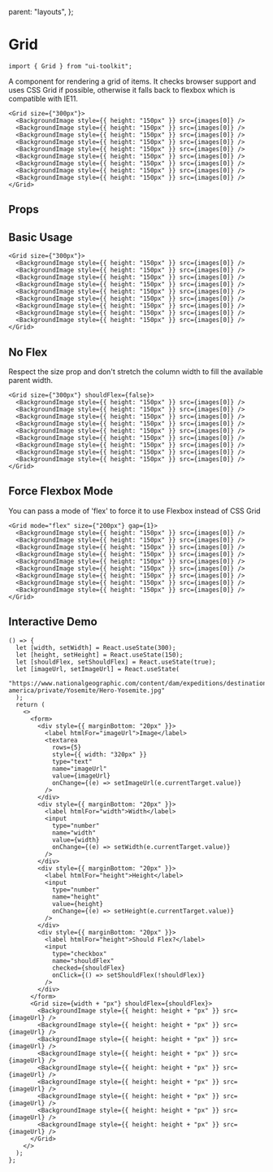   parent: "layouts",
};


# Grid

```tsx
import { Grid } from "ui-toolkit";
```

A component for rendering a grid of items. It checks browser support and uses CSS Grid if possible, otherwise it falls back to flexbox which is compatible with IE11.

```tsx live=true
<Grid size={"300px"}>
  <BackgroundImage style={{ height: "150px" }} src={images[0]} />
  <BackgroundImage style={{ height: "150px" }} src={images[0]} />
  <BackgroundImage style={{ height: "150px" }} src={images[0]} />
  <BackgroundImage style={{ height: "150px" }} src={images[0]} />
  <BackgroundImage style={{ height: "150px" }} src={images[0]} />
  <BackgroundImage style={{ height: "150px" }} src={images[0]} />
  <BackgroundImage style={{ height: "150px" }} src={images[0]} />
  <BackgroundImage style={{ height: "150px" }} src={images[0]} />
  <BackgroundImage style={{ height: "150px" }} src={images[0]} />
</Grid>
```

## Props

<PropsTable name="GridProps" />

## Basic Usage

```tsx live=true
<Grid size={"300px"}>
  <BackgroundImage style={{ height: "150px" }} src={images[0]} />
  <BackgroundImage style={{ height: "150px" }} src={images[0]} />
  <BackgroundImage style={{ height: "150px" }} src={images[0]} />
  <BackgroundImage style={{ height: "150px" }} src={images[0]} />
  <BackgroundImage style={{ height: "150px" }} src={images[0]} />
  <BackgroundImage style={{ height: "150px" }} src={images[0]} />
  <BackgroundImage style={{ height: "150px" }} src={images[0]} />
  <BackgroundImage style={{ height: "150px" }} src={images[0]} />
  <BackgroundImage style={{ height: "150px" }} src={images[0]} />
</Grid>
```

## No Flex

Respect the size prop and don't stretch the column width to fill the available parent width.

```tsx live=true
<Grid size={"300px"} shouldFlex={false}>
  <BackgroundImage style={{ height: "150px" }} src={images[0]} />
  <BackgroundImage style={{ height: "150px" }} src={images[0]} />
  <BackgroundImage style={{ height: "150px" }} src={images[0]} />
  <BackgroundImage style={{ height: "150px" }} src={images[0]} />
  <BackgroundImage style={{ height: "150px" }} src={images[0]} />
  <BackgroundImage style={{ height: "150px" }} src={images[0]} />
  <BackgroundImage style={{ height: "150px" }} src={images[0]} />
  <BackgroundImage style={{ height: "150px" }} src={images[0]} />
  <BackgroundImage style={{ height: "150px" }} src={images[0]} />
</Grid>
```

## Force Flexbox Mode

You can pass a mode of 'flex' to force it to use Flexbox instead of CSS Grid

```tsx live=true
<Grid mode="flex" size={"200px"} gap={1}>
  <BackgroundImage style={{ height: "150px" }} src={images[0]} />
  <BackgroundImage style={{ height: "150px" }} src={images[0]} />
  <BackgroundImage style={{ height: "150px" }} src={images[0]} />
  <BackgroundImage style={{ height: "150px" }} src={images[0]} />
  <BackgroundImage style={{ height: "150px" }} src={images[0]} />
  <BackgroundImage style={{ height: "150px" }} src={images[0]} />
  <BackgroundImage style={{ height: "150px" }} src={images[0]} />
  <BackgroundImage style={{ height: "150px" }} src={images[0]} />
  <BackgroundImage style={{ height: "150px" }} src={images[0]} />
</Grid>
```

## Interactive Demo

```tsx live=true
() => {
  let [width, setWidth] = React.useState(300);
  let [height, setHeight] = React.useState(150);
  let [shouldFlex, setShouldFlex] = React.useState(true);
  let [imageUrl, setImageUrl] = React.useState(
    "https://www.nationalgeographic.com/content/dam/expeditions/destinations/north-america/private/Yosemite/Hero-Yosemite.jpg"
  );
  return (
    <>
      <form>
        <div style={{ marginBottom: "20px" }}>
          <label htmlFor="imageUrl">Image</label>
          <textarea
            rows={5}
            style={{ width: "320px" }}
            type="text"
            name="imageUrl"
            value={imageUrl}
            onChange={(e) => setImageUrl(e.currentTarget.value)}
          />
        </div>
        <div style={{ marginBottom: "20px" }}>
          <label htmlFor="width">Width</label>
          <input
            type="number"
            name="width"
            value={width}
            onChange={(e) => setWidth(e.currentTarget.value)}
          />
        </div>
        <div style={{ marginBottom: "20px" }}>
          <label htmlFor="height">Height</label>
          <input
            type="number"
            name="height"
            value={height}
            onChange={(e) => setHeight(e.currentTarget.value)}
          />
        </div>
        <div style={{ marginBottom: "20px" }}>
          <label htmlFor="height">Should Flex?</label>
          <input
            type="checkbox"
            name="shouldFlex"
            checked={shouldFlex}
            onClick={() => setShouldFlex(!shouldFlex)}
          />
        </div>
      </form>
      <Grid size={width + "px"} shouldFlex={shouldFlex}>
        <BackgroundImage style={{ height: height + "px" }} src={imageUrl} />
        <BackgroundImage style={{ height: height + "px" }} src={imageUrl} />
        <BackgroundImage style={{ height: height + "px" }} src={imageUrl} />
        <BackgroundImage style={{ height: height + "px" }} src={imageUrl} />
        <BackgroundImage style={{ height: height + "px" }} src={imageUrl} />
        <BackgroundImage style={{ height: height + "px" }} src={imageUrl} />
        <BackgroundImage style={{ height: height + "px" }} src={imageUrl} />
        <BackgroundImage style={{ height: height + "px" }} src={imageUrl} />
        <BackgroundImage style={{ height: height + "px" }} src={imageUrl} />
      </Grid>
    </>
  );
};
```
